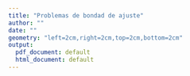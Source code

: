 ```yaml
---
title: "Problemas de bondad de ajuste"
author: ""
date: ""
geometry: "left=2cm,right=2cm,top=2cm,bottom=2cm"
output:
  pdf_document: default
  html_document: default
---
```


